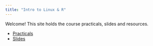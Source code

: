 ```yaml
---
title: "Intro to Linux & R"
---
```


Welcome! This site holds the course practicals, slides and resources.

- [Practicals](practicals.md)
- [Slides](slides.md)
